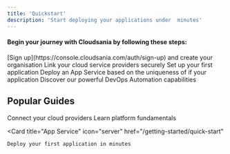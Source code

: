 ```yaml
---
title: 'Quickstart'
description: 'Start deploying your applications under  minutes'
---
```



#### Begin your journey with Cloudsania by following these steps:

<Steps>
  <Step title="Account Setup">
    [Sign up](https://console.cloudsania.com/auth/sign-up) and create your organisation
  </Step>
  <Step title="Connect Cloud Providers">
    Link your cloud service providers securely
  </Step>
  <Step title="Create Your First Project">
    Set up your first application
  </Step>
   <Step title="Deploy an App Service">
    Deploy an App Service based on the uniqueness of if your application
   </Step>
  <Step title="Set up CI/CD Pipeline">
    Discover our powerful DevOps Automation capabilities
  </Step>

</Steps>

## Popular Guides

<CardGroup cols={3}>
  <Card
    title="Cloud Connectors"
    icon="plug"
    href="/cloud-connectors/cloud-providers"
  >
    Connect your cloud providers
  </Card>
  <Card
    title="Konstack"
    icon="cubes"
    href="/introduction/basic-concepts"
  >
    Learn platform fundamentals
  </Card>

   <Card
    title="App Service"
    icon="server"
    href="/getting-started/quick-start"
  >
    Deploy your first application in minutes
  </Card>


</CardGroup>
